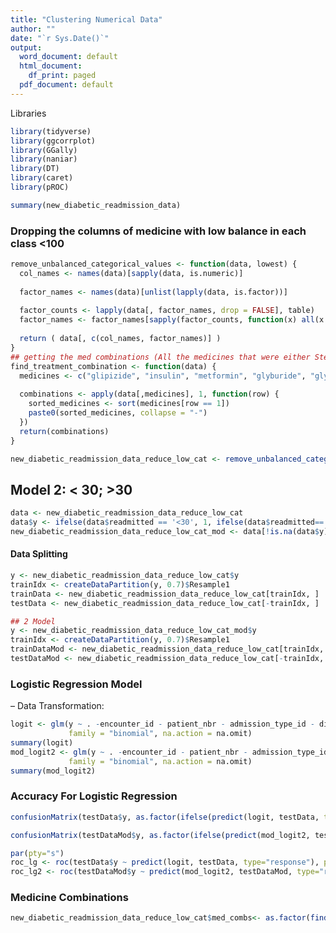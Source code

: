 ```yaml
---
title: "Clustering Numerical Data"
author: ""
date: "`r Sys.Date()`"
output:
  word_document: default
  html_document:
    df_print: paged
  pdf_document: default
---
```


Libraries
```r
library(tidyverse)
library(ggcorrplot)
library(GGally)
library(naniar)
library(DT)
library(caret)
library(pROC)
```

```r
summary(new_diabetic_readmission_data)
```

### Dropping the columns of medicine with low balance in each class <100
```r

remove_unbalanced_categorical_values <- function(data, lowest) {
  col_names <- names(data)[sapply(data, is.numeric)]
  
  factor_names <- names(data)[unlist(lapply(data, is.factor))]
  
  factor_counts <- lapply(data[, factor_names, drop = FALSE], table)
  factor_names <- factor_names[sapply(factor_counts, function(x) all(x >= lowest))]
  
  return ( data[, c(col_names, factor_names)] )
} 
## getting the med combinations (All the medicines that were either Steady, Up, Down)
find_treatment_combination <- function(data) {
  medicines <- c("glipizide", "insulin", "metformin", "glyburide", "glyburide.metformin", "pioglitazone", "repaglinide", "nateglinide", "rosiglitazone", "acarbose", "glimepiride")
  
  combinations <- apply(data[,medicines], 1, function(row) {
    sorted_medicines <- sort(medicines[row == 1])
    paste0(sorted_medicines, collapse = "-")
  })
  return(combinations)
}

new_diabetic_readmission_data_reduce_low_cat <- remove_unbalanced_categorical_values(new_diabetic_readmission_data, 100)
```

## Model 2: < 30; >30
```r
data <- new_diabetic_readmission_data_reduce_low_cat
data$y <- ifelse(data$readmitted == '<30', 1, ifelse(data$readmitted=='>30', 0, NA))
new_diabetic_readmission_data_reduce_low_cat_mod <- data[!is.na(data$y), ]
```

#### Data Splitting
```r
y <- new_diabetic_readmission_data_reduce_low_cat$y
trainIdx <- createDataPartition(y, 0.7)$Resample1
trainData <- new_diabetic_readmission_data_reduce_low_cat[trainIdx, ]
testData <- new_diabetic_readmission_data_reduce_low_cat[-trainIdx, ]

## 2 Model
y <- new_diabetic_readmission_data_reduce_low_cat_mod$y
trainIdx <- createDataPartition(y, 0.7)$Resample1
trainDataMod <- new_diabetic_readmission_data_reduce_low_cat[trainIdx, ]
testDataMod <- new_diabetic_readmission_data_reduce_low_cat[-trainIdx, ]
```
### Logistic Regression Model

-- Data Transformation: 

```r
logit <- glm(y ~ . -encounter_id - patient_nbr - admission_type_id - discharge_disposition_id - readmitted, data = trainData, 
             family = "binomial", na.action = na.omit)
summary(logit)
mod_logit2 <- glm(y ~ . -encounter_id - patient_nbr - admission_type_id - discharge_disposition_id - readmitted, data = trainDataMod, 
             family = "binomial", na.action = na.omit)
summary(mod_logit2)
```

### Accuracy For Logistic Regression
```r
confusionMatrix(testData$y, as.factor(ifelse(predict(logit, testData, type="response")> 0.5, 1, 0)))
```

```r
confusionMatrix(testDataMod$y, as.factor(ifelse(predict(mod_logit2, testDataMod, type="response")> 0.5, 1, 0)))
```
```r
par(pty="s")
roc_lg <- roc(testData$y ~ predict(logit, testData, type="response"), plot = TRUE, print.auc = TRUE, main="ROC curve of logistic regression")
roc_lg2 <- roc(testDataMod$y ~ predict(mod_logit2, testDataMod, type="response"), plot = TRUE, print.auc = TRUE, main="ROC curve of logistic regression")
```



### Medicine Combinations 
```r
new_diabetic_readmission_data_reduce_low_cat$med_combs<- as.factor(find_treatment_combination(new_diabetic_readmission_data_reduce_low_cat))
```




